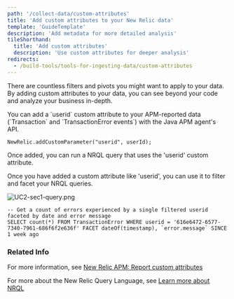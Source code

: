 ```yaml
---
path: '/collect-data/custom-attributes'
title: 'Add custom attributes to your New Relic data'
template: 'GuideTemplate'
description: 'Add metadata for more detailed analysis'
tileShorthand:
  title: 'Add custom attributes'
  description: 'Use custom attributes for deeper analysis'
redirects:
  - /build-tools/tools-for-ingesting-data/custom-attributes
---
```


<Intro>

There are countless filters and pivots you might want to apply to your data. By adding custom attributes to your data, you can see beyond your code and analyze your business in-depth.
</Intro>

<Steps>
<Step>
You can add a `userid` custom attribute to your APM-reported data (`Transaction` and `TransactionError events`) with the Java APM agent's API.

```
NewRelic.addCustomParameter("userid", userId);
```

</Step>



<Step>
Once added, you can run a NRQL query that uses the 'userid' custom attribute. 

Once you have added a custom attribute like 'userid', you can use it to filter and facet your NRQL queries.

![UC2-sec1-query.png](https://developer.newrelic.com/content/dam/component-assets/developer/d09-screencap/UC2-sec1-query.png)

```
-- Get a count of errors experienced by a single filtered userid faceted by date and error message
SELECT count(*) FROM TransactionError WHERE userid = '616e6472-6577-7340-7961-686f6f2e636f' FACET dateOf(timestamp), `error.message` SINCE 1 week ago
```



</Step>
</Steps>



### Related Info

For more information, see [New Relic APM: Report custom attributes](https://docs.newrelic.com/docs/insights/insights-data-sources/custom-data/add-custom-attributes-new-relic-apm-data)

For more about the New Relic Query Language, see [Learn more about NRQL](https://developer.newrelic.com/technology/nrql)
